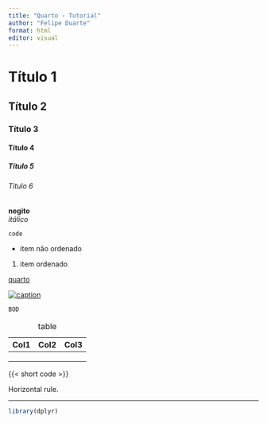 ```yaml
---
title: "Quarto - Tutorial"
author: "Felipe Duarte"
format: html
editor: visual
---
```


# Título 1

## Título 2

### Título 3

#### Título 4

##### Título 5

###### Título 6

**negito**\
*itálico*

`code`

-   item não ordenado

1.  item ordenado

[quarto](quarto.org "Quarto")

[![caption](quarto.png){fig-alt="text" fig-align="left"}](https://quarto.org/quarto.png)

```r
BOD
```

| Col1 | Col2 | Col3 |
|:-----|:----:|-----:|
|      |      |      |
|      |      |      |
|      |      |      |

: table

{{< short code >}}

Horizontal rule.

------------------------------------------------------------------------

```r
library(dplyr)
```
